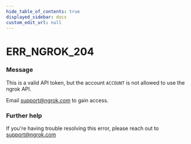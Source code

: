 ```yaml
---
hide_table_of_contents: true
displayed_sidebar: docs
custom_edit_url: null
---
```



# ERR_NGROK_204

### Message
This is a valid API token, but the account `ACCOUNT` is not allowed to use the ngrok API.

Email support@ngrok.com to gain access.

### Further help
If you're having trouble resolving this error, please reach out to [support@ngrok.com](mailto:support@ngrok.com?subject=Help%20with%20ERR_NGROK_204)


<ErrorDetails error='err_ngrok_204' />
